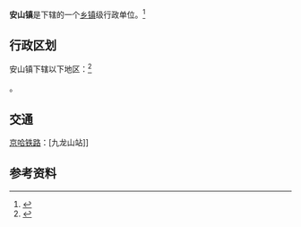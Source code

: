 {{中国乡级行政区|13/03/22/102/000}}

'''安山镇'''是{{PRC admin/fullname|13/03/22/102/000|3}}下辖的一个[[乡镇|乡镇]]级行政单位。<ref>{{PRC admin/ref sgc|{{PRC admin/parent|13/03/22/102/000}}}}</ref>

== 行政区划 ==

安山镇下辖以下地区：<ref>{{PRC admin/ref sgc|13/03/22/102/000}}</ref>

{{PRC admin/children|13/03/22/102/000}}。

==交通==
{{rint|cn|rail}}[[京哈铁路|京哈铁路]]：[九龙山站]]

== 参考资料 ==
{{reflist}}

{{PRC admin/navcat|13/03/22/102/000}}